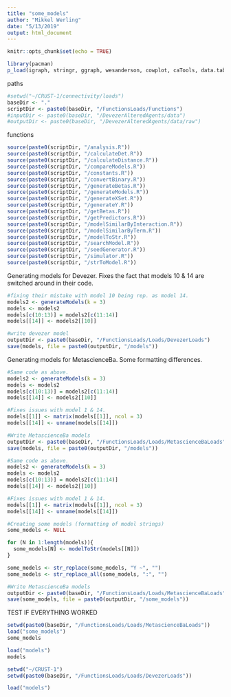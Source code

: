 ```yaml
---
title: "some_models"
author: "Mikkel Werling"
date: "5/13/2019"
output: html_document
---
```


```r
knitr::opts_chunk$set(echo = TRUE)
```

```r

library(pacman)
p_load(igraph, stringr, ggraph, wesanderson, cowplot, caTools, data.table, permute, matrixStats, MCMCpack, tidyverse, rlist, nnet)
```

paths

```r
#setwd("~/CRUST-1/connectivity/loads")
baseDir <- "."
scriptDir <- paste0(baseDir, "/FunctionsLoads/Functions")
#inputDir <- paste0(baseDir, "/DevezerAlteredAgents/data")
#outputDir <- paste0(baseDir, "/DevezerAlteredAgents/data/raw")
```

functions

```r
source(paste0(scriptDir, "/analysis.R"))
source(paste0(scriptDir, "/calculateDet.R"))
source(paste0(scriptDir, "/calculateDistance.R"))
source(paste0(scriptDir, "/compareModels.R"))
source(paste0(scriptDir, "/constants.R"))
source(paste0(scriptDir, "/convertBinary.R"))
source(paste0(scriptDir, "/generateBetas.R"))
source(paste0(scriptDir, "/generateModels.R"))
source(paste0(scriptDir, "/generateXSet.R"))
source(paste0(scriptDir, "/generateY.R"))
source(paste0(scriptDir, "/getBetas.R"))
source(paste0(scriptDir, "/getPredictors.R"))
source(paste0(scriptDir, "/modelSimilarByInteraction.R"))
source(paste0(scriptDir, "/modelSimilarByTerm.R"))
source(paste0(scriptDir, "/modelToStr.R"))
source(paste0(scriptDir, "/searchModel.R"))
source(paste0(scriptDir, "/seedGenerator.R"))
source(paste0(scriptDir, "/simulator.R"))
source(paste0(scriptDir, "/strToModel.R"))
```

Generating models for Devezer. 
Fixes the fact that models 10 & 14 are switched around in their code.  

```r

#fixing their mistake with model 10 being rep. as model 14.  
models2 <- generateModels(k = 3)
models <- models2
models[c(10:13)] = models2[c(11:14)]
models[[14]] <- models2[[10]]

#write devezer model
outputDir <- paste0(baseDir, "/FunctionsLoads/Loads/DevezerLoads")
save(models, file = paste0(outputDir, "/models"))
```

Generating models for MetascienceBa. 
Some formatting differences. 

```r
#Same code as above. 
models2 <- generateModels(k = 3)
models <- models2
models[c(10:13)] = models2[c(11:14)]
models[[14]] <- models2[[10]]

#Fixes issues with model 1 & 14. 
models[[1]] <- matrix(models[[1]], ncol = 3)
models[[14]] <- unname(models[[14]])

#Write MetascienceBa models
outputDir <- paste0(baseDir, "/FunctionsLoads/Loads/MetascienceBaLoads")
save(models, file = paste0(outputDir, "/models"))
```


```r

#Same code as above. 
models2 <- generateModels(k = 3)
models <- models2
models[c(10:13)] = models2[c(11:14)]
models[[14]] <- models2[[10]]

#Fixes issues with model 1 & 14. 
models[[1]] <- matrix(models[[1]], ncol = 3)
models[[14]] <- unname(models[[14]])

#Creating some models (formatting of model strings)
some_models <- NULL

for (N in 1:length(models)){
  some_models[N] <- modelToStr(models[[N]])
}

some_models <- str_replace(some_models, "Y ~", "")
some_models <- str_replace_all(some_models, ":", "")

#Write MetascienceBa models
outputDir <- paste0(baseDir, "/FunctionsLoads/Loads/MetascienceBaLoads")
save(some_models, file = paste0(outputDir, "/some_models"))

```

TEST IF EVERYTHING WORKED

```r

setwd(paste0(baseDir, "/FunctionsLoads/Loads/MetascienceBaLoads"))
load("some_models")
some_models

load("models")
models

setwd("~/CRUST-1")
setwd(paste0(baseDir, "/FunctionsLoads/Loads/DevezerLoads"))

load("models")

```

